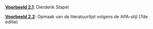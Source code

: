 \providecommand{\Pageref}[1]{\hfill p.\pageref{#1}}
 [**Voorbeeld 2.1**](bronnen.qmd#dierderik-stapel): Dierderik Stapel\Pageref{dierderik-stapel}

 [**Voorbeeld 2.2**](bronnen.qmd#opmaak-van-de-literatuurlijst-volgens-de-apa-stijl-7de-editie): Opmaak van de literatuurlijst volgens de APA-stijl (7de editie)\Pageref{opmaak-van-de-literatuurlijst-volgens-de-apa-stijl-7de-editie}
